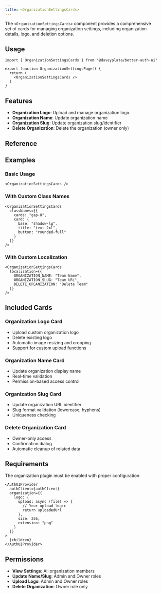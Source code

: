 ```yaml
---
title: <OrganizationSettingsCards>
---
```


The `<OrganizationSettingsCards>` component provides a comprehensive set of cards for managing organization settings, including organization details, logo, and deletion options.

## Usage

```tsx
import { OrganizationSettingsCards } from '@daveyplate/better-auth-ui'

export function OrganizationSettingsPage() {
  return (
    <OrganizationSettingsCards />
  )
}
```

## Features

- **Organization Logo**: Upload and manage organization logo
- **Organization Name**: Update organization name
- **Organization Slug**: Update organization slug/identifier
- **Delete Organization**: Delete the organization (owner only)

## Reference

<AutoTypeTable path="../src/components/organization/organization-settings-cards.tsx" name="SettingsCardsProps" />

## Examples

### Basic Usage

```tsx
<OrganizationSettingsCards />
```

### With Custom Class Names

```tsx
<OrganizationSettingsCards 
  classNames={{
    cards: "gap-8",
    card: {
      base: "shadow-lg",
      title: "text-2xl",
      button: "rounded-full"
    }
  }}
/>
```

### With Custom Localization

```tsx
<OrganizationSettingsCards 
  localization={{
    ORGANIZATION_NAME: "Team Name",
    ORGANIZATION_SLUG: "Team URL",
    DELETE_ORGANIZATION: "Delete Team"
  }}
/>
```

## Included Cards

### Organization Logo Card
- Upload custom organization logo
- Delete existing logo
- Automatic image resizing and cropping
- Support for custom upload functions

### Organization Name Card
- Update organization display name
- Real-time validation
- Permission-based access control

### Organization Slug Card
- Update organization URL identifier
- Slug format validation (lowercase, hyphens)
- Uniqueness checking

### Delete Organization Card
- Owner-only access
- Confirmation dialog
- Automatic cleanup of related data

## Requirements

The organization plugin must be enabled with proper configuration:

```tsx title="providers.tsx"
<AuthUIProvider
  authClient={authClient}
  organization={{
    logo: {
      upload: async (file) => {
        // Your upload logic
        return uploadedUrl
      },
      size: 256,
      extension: "png"
    }
  }}
>
  {children}
</AuthUIProvider>
```

## Permissions

- **View Settings**: All organization members
- **Update Name/Slug**: Admin and Owner roles
- **Upload Logo**: Admin and Owner roles
- **Delete Organization**: Owner role only 